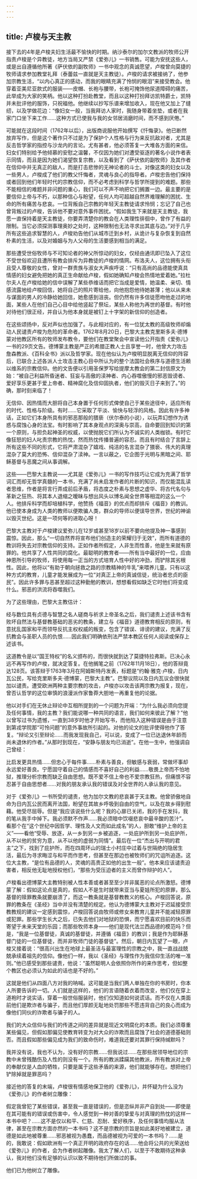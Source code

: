 ```yaml
---
---
---
```

title: 卢梭与天主教
---




接下去的4年是卢梭夫妇生活最不愉快的时期。纳沙泰尔的加尔文教派的牧师公开指责卢梭是个异教徒，地方当局又严禁《爱弥儿》一书销售。可能为安抚这些人，或是出自遵循他所著《萨伏依的副牧师》一书中观念的真诚愿望，卢梭曾向莫捷的牧师请求参加教堂礼拜（泰蕾兹一直就是天主教徒）。卢梭的请求被接纳了，他参加宗教生活，“以内心真正的感动，而我的眼睛充满了怜悯的眼泪”来接受教会。他穿着亚美尼亚款式的服装——皮帽、长袍与腰带，长袍可掩饰他尿道障碍的痛苦，此举成为大家的笑柄。他以这种打扮赴教堂，而且以这种打扮拜访凯特爵士，凯特并未批评他的服饰，只祝福他。他继续以抄写乐谱来增加收入，现在他又加上了缝纫，以及学做花边：“像妇女一般，当我拜访人家时，我随身带着坐垫，或者在我家门口坐下来工作……这种方式已使我与我的女邻居消磨时间，而不感到厌倦。”

可能就在这段时间（1762年以后），出版商说服他开始撰写《忏悔录》。他已断然放弃写作，但是这个著作只不过是为了保护个人性格与行为来反抗敌对者，尤其是反击哲学家的指控与沙龙内的言论。尤有甚者，他必须答复一大堆各方面的来信。妇女们特别给予他倾慕的安慰之温馨，不仅因为她们对遭受驱逐的著名小说作者表示同情，而且是因为她们渴望恢复宗教，以及看到了《萨伏依的副牧师》及其作者在信仰中并无真正的敌人，而是打击悲惨的无神论者的斗士。对像这类的妇女以及一些男人，卢梭成了他们的教父忏悔者，灵魂与良心的指导者。卢梭忠告他们保持或者回到他们年轻时代的宗教信仰，而不必考虑到科学与哲学所提到的难题。那些不能相信的难题并非问题的重心，我们可以不声不响把它们搁置一边。最主要的是要信仰上帝与不朽，以那种信心与盼望，任何人均可超越自然界难理解的困扰、生命的所有痛苦与悲哀。一位背叛自己宗教的年轻天主教徒请求怜悯；忘记了自己也曾背叛过的卢梭，告诉他不要对意外事件困扰。“假如我生下来就是天主教徒，我愿一直保持着是天主教徒，你要弄清楚你的教会在人类理性徘徊中，曾作了有益的限制。当它必须探测事理奥妙之处时，这种限制也无法寻求出其底与边。”对于几乎所有这些追求智慧的人，卢梭劝告他们从城市迁到乡村，从诡计与复杂恢复到自然朴素的生活，以及对婚姻与为人父母的生活要感到相当的满足。

那些遭受世俗牧师与不可知论者的神父所惊动的妇女，仅经由通讯即已坠入了这位不受世俗欢迎且遭所有教会排斥为异教徒的卢梭的情网。布洛夫人，这位拥有头衔且受人尊敬的女性，曾对一群贵族与淑女大声疾呼说：“只有高尚的品德能使真具情感的妇女避免把她的真正生命献给卢梭，假如她确知卢梭会热情地爱着她。”拉杜尔夫人在卢梭给她的信中误解了某些恭维话而把它当成是爱情，她温柔、亲切、情感流露地给卢梭回信，她将自己的照片寄给他，向他抱怨他待她甚薄；他以从来未与谋面的男人的冷静给她回信，她愈感到沮丧。但仍然有许多信徒愿吻他走过的地面，某些人在他们自己心目中给他竖起了祭坛，某些人称他为再世的基督。有时他对待他们很正经，并自认为他本身就是被钉上十字架的新信仰的创造者。

在这些颂扬中，反对声似也加强了。与此相对应的，有一位犹太教的高级牧师却煽动人民谴责卢梭为危险的革命者。1762年8月20日，巴黎大主教克里斯多夫·德博蒙对他教区所有的牧师发布教令，要他们在教堂聚会中宣读他公开指责《爱弥儿》一书的29页文告。德博蒙主教是严正的希腊正教人士且享誉一时，他曾大力攻击詹森教派、《百科全书》派以及哲学家。现在他似认为卢梭明显脱离无信仰的阵容后，已联合上述各派人士攻击主教心目中所认为的整个法国社会秩序与道德生活赖以维系的宗教信仰。他的文告便以引用圣保罗写给提摩太教会的第二封信原文为始：“被自己利益所昏迷者、狂妄与高傲的渎神者、内心吞噬傲慢的邪恶毁谤者、爱好享乐更甚于爱上帝者、精神腐化及信仰固执者，他们的毁灭日子来到了。”的确，那时刻来临了！

无信仰、因热情而大胆将自己本身置于任何形式俾使自己于某些途径中，适应所有的时代、性格与阶级。有时……它采取了平淡、愉快与轻浮的风格。因此有许多神话，正如它们本身所具有的邪恶那般的猥亵（伏尔泰的小说），以玩弄幻想作为诱惑与腐蚀心身的法宝。有时影响了其本身观点的深奥与崇高，自命要回到知识的第一个原则，与担负起神圣的权威，以使抛脱它们所认为不诚实的人类枷锁。有时它像狂怒的妇人叱责宗教的热忱，然而热忱传播普遍的容忍。而且有时结合了言辞上所有这些不同的形式，它将严肃混杂了嬉戏、纯洁的名言混杂了猥亵、伟大的真理混杂了莫大的恐怖、信仰混杂了渎神。一言以蔽之，它企图于光明与黑暗之间、耶稣基督与恶魔之间从事调解。



这些——巴黎大主教说——尤其是《爱弥儿》一书的写作技巧让它成为充满了哲学词汇而却无哲学真髓的一本书，充满了尚未启发作者的片断的知识，而仅能混乱读者思维，作者是将言行弄成前后矛盾，将态度之朴素与思想之虚华、将古代名句与革新之狂热、将其本人退缩之暧昧与想出风头以博名闻全世界等相混的这么一个人。他排斥科学而却培植科学，他赞扬《福音》的优点而却排斥《福音》的教训。他已使本身成为人类的教师以便欺骗人类，群众的导师以便误导世界，世纪的神谕以毁灭世纪。这是一项何等的进取心呀！

巴黎大主教对于卢梭建议爱弥儿在12岁或甚至18岁以前不要向他提及神一事感到震惊。因此，那么“一切自然界将宣布他们创造主的荣耀归于无效”，而所有道德的教训将失去对宗教信仰的支持。正如作者所假定，人非生而性善，他是生来就有原罪的。他共享了人性共同的腐化。最聪明的教育者——所有当中最好的一位，应由神恩所引导的牧师，将使用每一正当的方式培育人性中好的冲劲，而铲除其劣根性。因此，他将以“有助于朝向拯救之路的宗教精神的牛乳”来喂养儿童。只有以这种方式的教育，儿童才能发展成为一位“对真正上帝的真诚信徒，统治者忠贞的臣民”。因此许多罪与恶甚至超过这种勤勉的教训，想想看假如缺乏它时他们将变成什么。邪恶的洪流将吞噬我们。

为了这些理由，巴黎大主教估计：

经与数位具有贞德与智慧之名人磋商与祈求上帝圣名之后，我们谴责上述该书含有败坏自然法与基督教基础的恶劣的教条，建立与《福音》道德教育相反的原则，有意扰乱国家和平而领导反抗主权权威的叛变，包含了错误、诽谤的建议，充满了反抗教会与圣职人员的仇恨……因此我们明确依刑法严禁本教区任何人阅读或保存上述该书。



这道教令是以“国王特权”的名义颁布的，而很快就到达了莫捷特拉弗斯。已决心永远不再写作的卢梭，就决定答复。在他搁笔之前（1762年11月18日），他的答辩竟达128页。该答辩于1763年3月在阿姆斯特丹发表，标题是“约翰·雅克·卢梭，日内瓦公民，写给克里斯多夫·德博蒙，巴黎大主教”。巴黎议院以及日内瓦议会很快就加以谴责。遭受欧洲两种主要宗教的攻击，卢梭亦以攻击该两宗教为报复，现在，曾否认哲学的这位审慎的浪漫派作家鲁莽大胆地一再重复他的论据。

他以对手们在无休止辩论中互相所提到的一个问题为开端：“为什么我必须向您提及任何事情，我的主教？我们能说哪一种共同的语言，我们如何来彼此了解？”他以曾写过书为遗憾，一直到38岁时他才开始写书，而他陷入这种错误是由于注意到第戎学院那“可怜问题”的意外事故所引起的。对他的论文的批评使得他作了答复。“辩论又引至辩论……而我发现我自己，可以说，变成了一位已达退休年龄而尚未退休的作者。”从那时到现在，“安静与朋友均已消逝”。在他一生中，他强调自己曾经：

比启发更具热情……但忠心于每件事……朴素与善良，但敏感与衰弱，常做坏事却永远爱好善良。宁愿固守着自己的情感而不喜好自己的利益……敬畏上帝而不怕地狱，推理分析宗教而缺乏自由思想。既不爱不信上帝也不爱宗教狂热，但痛恨不容忍甚于自由思想者……对我的朋友承认我的错误及对全世界的人承认我的意见。



对于《爱弥儿》一书所受的谴责，他为加尔文教的悲哀甚于天主教。他曾骄傲地自命为日内瓦公民而离开法国，盼望在其故乡呼吸到自由的空气，以及在故乡得到慰藉。他受尽屈辱。但是“我应该说些什么呢？我的心扉已关闭，我的手在发抖，我的笔从我手中掉下。我必须默不作声……我必须暗中饮啜悲哀中最辛酸的苦汁”。看那个在“这个世纪中因哲学、理性及人文而如此成名”的人，胆敢“维护上帝的主义”——看他“受辱、放逐，从一乡到另一乡被追逐，一处庇护所到另一处庇护所，从不以他的贫穷为意，从不以他的虚弱为同情”。最后在一位“杰出与开明的君主”之下，找到了庇护所，而在四周环山的瑞士小村庄中过着与世隔绝的隐居生活，最后为寻求晦涩与和平而作思考，但甚至在那边也被牧师们的咒诅所追逐。这位大主教，“是位有品德的人，灵魂的高贵正如他的出生一般”。他本来应该谴责迫害者，相反他无耻地授权他们，“那些为受压迫者的主义而曾作辩护的人”。

卢梭看出德博蒙大主教特别被人性本善或者甚至至少并非属恶的论点所激怒。德博蒙了解：假如这论点是真的，假如人不是生时就带来亚当与夏娃所犯的原罪，那么基督的赎罪教条就要崩溃了，而这一教条就是基督教教义的核心。卢梭回答说，原罪的教条在《圣经》当中并没有清楚的规定。他认为德博蒙大主教对于迟延接受宗教教规的建议一定感到震惊，卢梭回答说由牧师或修女来教育儿童并不能减轻原罪或犯罪。那些学生长大之后，已失去他们对地狱的恐惧，而宁愿喜欢目前的快乐而寄望于未来天堂的乐园；而那些牧师本身——他们是现代法兰西品德的模范吗？但是，“我是一位基督徒，真诚的基督徒，并遵循《福音》的教训；我是作为耶稣基督门徒的一位基督徒，而并非牧师门徒的基督徒”。然后，朝日内瓦望了一眼，卢梭又接着说：“很高兴出生在地球上最圣洁与最富理性的宗教之中，我一直战战兢兢承续着祖先的信仰。像他们一样，我以《圣经》与理性作为我信仰生活的唯一准则。”他已感受到那些谴责，他说：“虽然聪明人会依照你所作的来作思考，但如整个教区也必须认为如此的话也是不好的。”

这就是他们从四面八方对我的呐喊。这可能是当我们两人单独在你的书房时，你本人所要告诉的一切。人们就是这样的，他们的言语随着衣着而改变，他们仅在穿上道袍时才说实话，穿着一般世俗服装时，他们仅知道如何说谎话。而不仅在人类面前他们是欺诈者与骗子，而且他们厚颜无耻地处罚那些不愿违背自己的良心而成为像他们同伙的诈欺者与骗子的人。



我们的大众信仰与我们的传道之间的差异就是现近文明腐化的本质。我们必须尊重某些偏见，但假如那偏见使教育转变为对大众的诈欺而且腐蚀了社会的道德基础则否。而且假如那些偏见成为我们的致命伤时，难道我还要对其罪行保持缄默吗？

我并没有说，我也不认为，没有好的宗教……但我说过……在那些居领导地位的宗教中未曾残酷伤及人性的则没有一个。所有的教派蹂躏其他教派，所有教派对上帝的奉献仅是人血的牺牲，只要是属于这些矛盾的来源，他们就能够存在。想把他们铲除掉就是罪恶吗？



接近他的答复的末端，卢梭很有情感地保卫他的《爱弥儿》，并怀疑为什么没为《爱弥儿》的作者树立雕像：

假定我曾犯了某些错误，甚至我一直是错误的，但是恣纵并非产自到处——即使是在其可能有的错误或伤害中，令人感觉到一种对善的挚爱与对真理的热忱的这样一本书中吧？……这不是仅以和平、仁慈、忍耐、爱好秩序，及任何事情均服从法律，甚至在宗教方面亦然的一本书吗？这不是宗教的宗旨是如此美好地被建立，道德是如此地被尊重……邪恶被视为愚蠢，而品德被视为可爱的一本书吗？……是的，我敢说：假如欧洲有一个真正开明的政府存在的话……他会将公共的光荣送给《爱弥儿》的作者，会为作者树起雕像。我太了解人们，以至于不敢期待这种承认，我对他们没有足够的认识以致不期待他们所做过的事。



他们已为他树立了雕像。